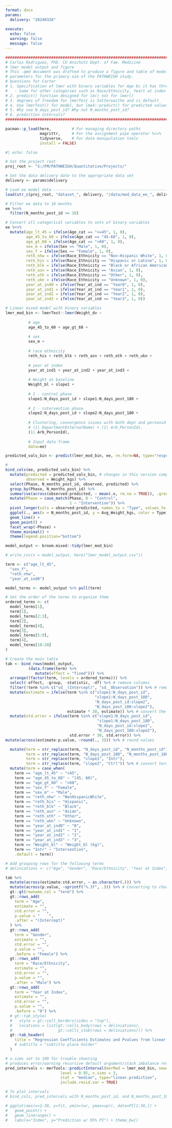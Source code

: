 ```yaml
---
format: docx
params:
  delivery: "20240326"
  
execute: 
  echo: false
  warning: false
  message: false
---
```



```r
################################################################################
# Carlos Rodriguez, PhD. CU Anschutz Dept. of Fam. Medicine
# lmer model output and figure
# This .qmd document was drafted to produce a figure and table of model 
# parameters for the primary aim of the PATHWEIGH study.
# Questions for Carter
# 1. Specification of lmer with binary variables for Age bc it has three levels
#   - Same for other categories such as Race/Ethnicity, Yeart at index
# 2. predict() function designed for lm() not for lmer()
# 3. degrees of freedom for lmerTest is Satterwaithe and is default
# 4. Use lmerTest() for model, but lme4::predict() for predicted values
# 5. Why use N_days_post_id? Why not N_months_post_id?
# 6. prediction intervals?
################################################################################
```


```r
pacman::p_load(here,         # For managing directory paths
               magrittr,     # For the assignment pipe operator %<>%
               tidyverse,    # For data manipulation tools
               install = FALSE)    
```

```r
#| echo: false

# Set the project root
proj_root <- "S:/FM/PATHWEIGH/Quantitative/Projects/"

# Set the data delivery date to the appropriate data set
delivery <- params$delivery

# Load ee model data -----------------------------------------------------------
load(str_c(proj_root, "dataset_", delivery, "/data/mod_data_ee_", delivery, ".Rdata"))

# Filter ee data to 18 months
ee %<>%
  filter(N_months_post_id <= 18)
```

```r
# Convert all categorical variables to sets of binary variables
ee %<>%
  mutate(age_lt_45 = ifelse(Age_cat == "<=45", 1, 0),
         age_45_to_60 = ifelse(Age_cat == "45-60", 1, 0),
         age_gt_60 = ifelse(Age_cat == ">60", 1, 0),
         sex_m = ifelse(Sex == "Male", 1, 0),
         sex_f = ifelse(Sex == "Female", 1, 0),
         reth_nhw = ifelse(Race_Ethnicity == "Non-Hispanic White", 1, 0),
         reth_his = ifelse(Race_Ethnicity == "Hispanic or Latino", 1, 0),
         reth_blk = ifelse(Race_Ethnicity == "Black or African American", 1, 0),
         reth_asn = ifelse(Race_Ethnicity == "Asian", 1, 0),
         reth_oth = ifelse(Race_Ethnicity == "Other", 1, 0),
         reth_ukn = ifelse(Race_Ethnicity == "Unknown", 1, 0),
         year_at_ind0 = ifelse(Year_at_ind == "Year0", 1, 0),
         year_at_ind1 = ifelse(Year_at_ind == "Year1", 1, 0),
         year_at_ind2 = ifelse(Year_at_ind == "Year2", 1, 0),
         year_at_ind3 = ifelse(Year_at_ind == "Year3", 1, 0))
```

```r
# Linear mixed model with binary variables
lmer_mod_bin <- lmerTest::lmer(Weight_dv ~ 
                   
          # age
          age_45_to_60 + age_gt_60 + 
           
          # sex
          sex_m + 
          
          # race ethnicity
          reth_his + reth_blk + reth_asn + reth_oth + reth_ukn + 
           
          # year at index
          year_at_ind1 + year_at_ind2 + year_at_ind3 + 
           
          # Weight at baseline
          Weight_bl + slope1 +
             
          # 1 - control phase
          slope1:N_days_post_id + slope1:N_days_post_180 + 
          
          # 2 - intervention phase
          slope2:N_days_post_id + slope2:N_days_post_180 + 
          
          # Clustering, convergence issues with both dept and personid   
          # (1| DepartmentExternalName) + (1| Arb_PersonId),
          (1| Arb_PersonId),
                
          # Input data frame
          data=ee)
```

```r
predicted_vals_bin <- predict(lmer_mod_bin, ee, re.form=NA, type="response")

#  
bind_cols(ee, predicted_vals_bin) %>%
  mutate(predicted = predicted_vals_bin, # changes in this version compared to the dev .qmd document
         observed = Weight_kgs) %>%
  select(Phase, N_months_post_id, observed, predicted) %>%
  group_by(Phase, N_months_post_id) %>%
  summarise(across(observed:predicted, ~ mean(.x, rm.na = TRUE)), .groups = "drop") %>%
  mutate(Phase = case_match(Phase, 0 ~ "Control",
                            1 ~ "Intervention")) %>%
  pivot_longer(cols = observed:predicted, names_to = "Type", values_to = "Avg_Weight_kgs") %>%
  ggplot(., aes(x = N_months_post_id, y = Avg_Weight_kgs, color = Type)) +
  geom_line() +
  geom_point() +
  facet_wrap(~Phase) +
  theme_minimal() +
  theme(legend.position="bottom")
```

```r
model_output <- broom.mixed::tidy(lmer_mod_bin)

# write_csv(x = model_output, here("lmer_model_output.csv"))
```

```r
term <- c("age_lt_45",
  "sex_f",
  "reth_nhw",
  "year_at_ind0")

model_terms <- model_output %>% pull(term)

# Set the order of the terms to organize them
ordered_terms <- c(
  model_terms[1],
  term[1],
  model_terms[2:3],
  term[2],
  model_terms[4],
  term[3],
  model_terms[5:9],
  term[4],
  model_terms[10:20]
)

# Create the main table
tab <- bind_rows(model_output, 
          (data.frame(term) %>% 
             mutate(effect = "fixed"))) %>%
  arrange((factor(term, levels = ordered_terms))) %>%
  select(-effect, -group, -statistic, -df) %>% # remove columns
  filter(!term %in% c("sd__(Intercept)", "sd__Observation")) %>% # remove rows
  mutate(estimate = ifelse(term %in% c("slope1:N_days_post_id", 
                                       "slope1:N_days_post_180", 
                                       "N_days_post_id:slope2", 
                                       "N_days_post_180:slope2"), 
                           estimate * 30, estimate)) %>% # convert the estimate for N_days_* to N_months_*
  mutate(std.error = ifelse(term %in% c("slope1:N_days_post_id", 
                                        "slope1:N_days_post_180", 
                                        "N_days_post_id:slope2", 
                                        "N_days_post_180:slope2"), 
                            std.error * 30, std.error)) %>%
mutate(across(estimate:p.value, ~round(., 3))) %>% # round values

  mutate(term = str_replace(term, "N_days_post_id", "N_months_post_id"),
         term = str_replace(term, "N_days_post_180", "N_months_post_180"),
         term = str_replace(term, "slope1", "Intr"),
         term = str_replace(term, "slope2", "Ctrl")) %>% # convert term N_days_* to N_months_*, slope2 to control and slope1 to intervention
  mutate(term = case_when(
    term == "age_lt_45" ~ "<45",
    term == "age_45_to_60" ~ "[45, 60)",
    term == "age_gt_60" ~ ">60",
    term == "sex_f" ~ "Female",
    term == "sex_m" ~ "Male",
    term == "reth_nhw" ~ "NonHispanicWhite",
    term == "reth_his" ~ "Hispanic",
    term == "reth_blk" ~ "Black",
    term == "reth_asn" ~ "Asian",
    term == "reth_oth" ~ "Other",
    term == "reth_ukn" ~ "Unknown",
    term == "year_at_ind0" ~ "0",
    term == "year_at_ind1" ~ "1",
    term == "year_at_ind2" ~ "2",
    term == "year_at_ind3" ~ "3",
    term == "Weight_bl" ~ "Weight_bl (kg)",
    term == "Intr" ~ "Intervention",
    .default = term))
```


```r
# Add grouping rows for the following terms
# deliniations <- c("Age", "Gender", "Race/Ethnicity", "Year at Index", "Weight_bl (kg)", "Intr:N_months_post_id")

tab %>%
  mutate(across(estimate:std.error, ~ as.character(.))) %>%
  mutate(across(p.value, ~sprintf("%.3f", .))) %>% # Converting to character, but preserve the trailing zeros
  gt::gt(rowname_col = "term") %>%
  gt::rows_add(
    term = "Age",
    estimate = "",
    std.error = "",
    p.value = "    ",
    .after = "(Intercept)"
  ) %>%
  gt::rows_add(
    term = "Gender",
    estimate = "",
    std.error = "",
    p.value = "",
    .before = "Female") %>%
  gt::rows_add(
    term = "Race/Ethnicity",
    estimate = "",
    std.error = "",
    p.value = "",
    .after = "Male") %>%
  gt::rows_add(
    term = "Year at Index",
    estimate = "",
    std.error = "",
    p.value = "",
    .before = "0") %>%
  # gt::tab_style(
  #   style = gt::cell_borders(sides = "top"),
  #   locations = list(gt::cells_body(rows = deliniations),
  #                    gt::cells_stub(rows = deliniations))) %>%
  gt::tab_header(
    title = "Regression Coefficients Estimates and Pvalues from linear mixed models for weight during follow-up.",
    # subtitle = "subtitle place holder"
  )
```

```r
# n.sims set to 100 for trouble shooting
# produces error/warning recursive default argument/stack imbalance respectively
pred_intervals <- merTools::predictInterval(merMod = lmer_mod_bin, newdata = ee,
                        level = 0.95, n.sims = 3,
                        stat = "median", type="linear.prediction",
                        include.resid.var = TRUE)
```

```r
# To plot intervals
# bind_cols, pred_intervals with N_months_post_id, and N_months_post_180???

# ggplot(aes(x=1:30, y=fit, ymin=lwr, ymax=upr), data=PI[1:30,]) +
#   geom_point() +
#   geom_linerange() +
#   labs(x="Index", y="Prediction w/ 95% PI") + theme_bw()
```

<!-- # LMER with categorical variables -->
<!-- ```{r} -->

<!-- # LMER clustered on department external name and patient id -->
<!-- lmer_mod <- lme4::lmer(Weight_dv ~ Age_cat + Sex + Race_Ethnicity + Year_at_ind + Weight_bl + slope1 + -->
<!--           # 1 - -->
<!--           slope1:N_days_post_id + slope1:N_days_post_180 +  -->

<!--           # 2 -  -->
<!--           slope2:N_days_post_id + slope2:N_days_post_180 +  -->

<!--           # Random effects, dept name causes convergence warnings    -->
<!--           # (1| DepartmentExternalName) + (1| Arb_PersonId), -->
<!--           (1| Arb_PersonId), -->

<!--           # Input data frame -->
<!--           data=ee) -->
<!-- ``` -->

<!-- ```{r} -->
<!-- predicted_vals <- predict(lmer_mod, ee, re.form=NA, type="response") -->

<!-- #   -->
<!-- bind_cols(ee, predicted_vals) %>% -->
<!--   rename(predicted = `...115`, # changes in this version compared to the dev .qmd document -->
<!--          observed = Weight_kgs) %>% -->
<!--   select(Phase, N_months_post_id, observed, predicted) %>% -->
<!--   group_by(Phase, N_months_post_id) %>% -->
<!--   summarise(across(observed:predicted, ~ mean(.x, rm.na = TRUE)), .groups = "drop") %>% -->
<!--   mutate(Phase = case_match(Phase, 0 ~ "Control", -->
<!--                             1 ~ "Intervention")) %>% -->
<!--   pivot_longer(cols = observed:predicted, names_to = "Type", values_to = "Avg_Weight_kgs") %>% -->
<!--   ggplot(., aes(x = N_months_post_id, y = Avg_Weight_kgs, color = Type)) + -->
<!--   geom_line() + -->
<!--   geom_point() + -->
<!--   facet_wrap(~Phase) + -->
<!--   theme_minimal() + -->
<!--   theme(legend.position="bottom") -->
<!-- ``` -->
